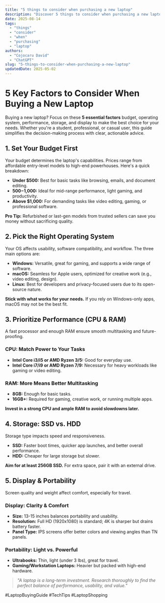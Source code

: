 ```yaml
---
title: "5 things to consider when purchasing a new laptop"
description: "Discover 5 things to consider when purchasing a new laptop with this in-depth guide, providing actionable insights and practical tips to boost your knowledge and results."
date: 2025-08-14
tags:
  - "things"
  - "consider"
  - "when"
  - "purchasing"
  - "laptop"
authors:
  - "Cojocaru David"
  - "ChatGPT"
slug: "5-things-to-consider-when-purchasing-a-new-laptop"
updatedDate: 2025-05-02
---
```


# 5 Key Factors to Consider When Buying a New Laptop  

Buying a new laptop? Focus on these **5 essential factors** budget, operating system, performance, storage, and display to make the best choice for your needs. Whether you're a student, professional, or casual user, this guide simplifies the decision-making process with clear, actionable advice.  

## 1. Set Your Budget First  

Your budget determines the laptop's capabilities. Prices range from affordable entry-level models to high-end powerhouses. Here's a quick breakdown:  

- **Under $500:** Best for basic tasks like browsing, emails, and document editing.  
- **$500-$1,000:** Ideal for mid-range performance, light gaming, and productivity.  
- **Above $1,000:** For demanding tasks like video editing, gaming, or professional software.  

**Pro Tip:** Refurbished or last-gen models from trusted sellers can save you money without sacrificing quality.  

## 2. Pick the Right Operating System  

Your OS affects usability, software compatibility, and workflow. The three main options are:  

- **Windows:** Versatile, great for gaming, and supports a wide range of software.  
- **macOS:** Seamless for Apple users, optimized for creative work (e.g., video editing, design).  
- **Linux:** Best for developers and privacy-focused users due to its open-source nature.  

**Stick with what works for your needs.** If you rely on Windows-only apps, macOS may not be the best fit.  

## 3. Prioritize Performance (CPU & RAM)  

A fast processor and enough RAM ensure smooth multitasking and future-proofing.  

### CPU: Match Power to Your Tasks  
- **Intel Core i3/i5 or AMD Ryzen 3/5:** Good for everyday use.  
- **Intel Core i7/i9 or AMD Ryzen 7/9:** Necessary for heavy workloads like gaming or video editing.  

### RAM: More Means Better Multitasking  
- **8GB:** Enough for basic tasks.  
- **16GB+:** Required for gaming, creative work, or running multiple apps.  

**Invest in a strong CPU and ample RAM to avoid slowdowns later.**  

## 4. Storage: SSD vs. HDD  

Storage type impacts speed and responsiveness.  

- **SSD:** Faster boot times, quicker app launches, and better overall performance.  
- **HDD:** Cheaper for large storage but slower.  

**Aim for at least 256GB SSD.** For extra space, pair it with an external drive.  

## 5. Display & Portability  

Screen quality and weight affect comfort, especially for travel.  

### Display: Clarity & Comfort  
- **Size:** 13-15 inches balances portability and usability.  
- **Resolution:** Full HD (1920x1080) is standard; 4K is sharper but drains battery faster.  
- **Panel Type:** IPS screens offer better colors and viewing angles than TN panels.  

### Portability: Light vs. Powerful  
- **Ultrabooks:** Thin, light (under 3 lbs), great for travel.  
- **Gaming/Workstation Laptops:** Heavier but packed with high-end hardware.  

> _"A laptop is a long-term investment. Research thoroughly to find the perfect balance of performance, usability, and value."_  

#LaptopBuyingGuide #TechTips #LaptopShopping